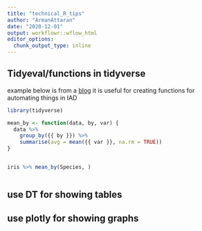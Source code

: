 ```yaml
---
title: "technical_R_tips"
author: "ArmanAttaran"
date: "2020-12-01"
output: workflowr::wflow_html
editor_options:
  chunk_output_type: inline
---
```


## Tidyeval/functions in tidyverse

example below is from a [blog](https://www.tidyverse.org/blog/2020/02/glue-strings-and-tidy-eval/) it is useful for creating functions for automating things in IAD

```r

library(tidyverse)

mean_by <- function(data, by, var) {
  data %>%
    group_by({{ by }}) %>%
    summarise(avg = mean({{ var }}, na.rm = TRUE))
}


iris %>% mean_by(Species, )



```


## use DT for showing tables


## use plotly for showing graphs 


